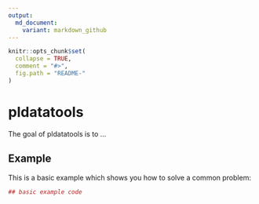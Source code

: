 ```yaml
---
output:
  md_document:
    variant: markdown_github
---
```


<!-- README.md is generated from README.Rmd. Please edit that file -->

```r
knitr::opts_chunk$set(
  collapse = TRUE,
  comment = "#>",
  fig.path = "README-"
)
```

# pldatatools

The goal of pldatatools is to ...

## Example

This is a basic example which shows you how to solve a common problem:

```r
## basic example code
```
